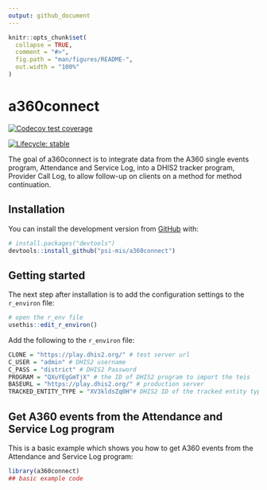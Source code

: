 ```yaml
---
output: github_document
---
```


<!-- README.md is generated from README.Rmd. Please edit that file -->

```r
knitr::opts_chunk$set(
  collapse = TRUE,
  comment = "#>",
  fig.path = "man/figures/README-",
  out.width = "100%"
)
```

# a360connect

<!-- badges: start -->

[![Codecov test coverage](https://codecov.io/gh/psi-mis/a360connect/branch/master/graph/badge.svg)](https://codecov.io/gh/psi-mis/a360connect?branch=master)

[![Lifecycle: stable](https://img.shields.io/badge/lifecycle-stable-brightgreen.svg)](https://www.tidyverse.org/lifecycle/#stable)
<!-- badges: end -->

The goal of a360connect is to integrate data from the A360 single events program, Attendance and Service Log, into a DHIS2 tracker program, Provider Call Log, to allow follow-up on clients on a method for method continuation.

## Installation

You can install the development version from [GitHub](https://github.com/) with:

``` r
# install.packages("devtools")
devtools::install_github("psi-mis/a360connect")
```
## Getting started

The next step after installation is to add the configuration settings to the `r_environ` file:

```r
# open the r_env file
usethis::edit_r_environ()

```

Add the following to the `r_environ` file: 

``` r 
CLONE = "https://play.dhis2.org/" # test server url
C_USER = "admin" # DHIS2 username
C_PASS = "district" # DHIS2 Password
PROGRAM = "QXuYEgGmTjX" # the ID of DHIS2 program to import the teis
BASEURL = "https://play.dhis2.org/" # production server
TRACKED_ENTITY_TYPE = "XV3kldsZq0H"# DHIS2 ID of the tracked entity type
```

## Get A360 events from the Attendance and Service Log program

This is a basic example which shows you how to get A360 events from the Attendance and Service Log program:

```r
library(a360connect)
## basic example code
```
